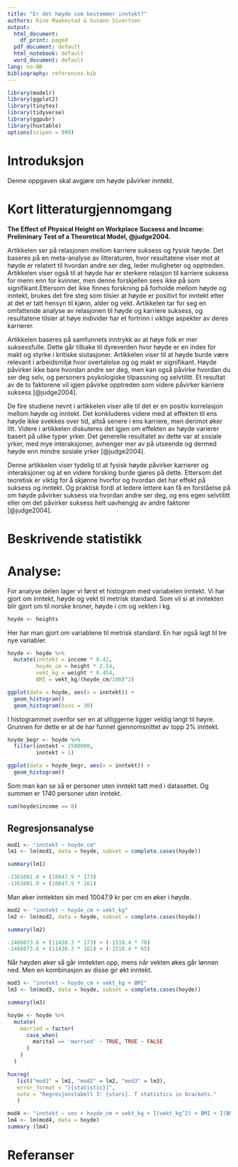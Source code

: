 ```yaml
---
title: "Er det høyde som bestemmer inntekt?"
authors: Kine Maakestad & Susann Sivertsen
output:
  html_document:
    df_print: paged
  pdf_document: default
  html_notebook: default
  word_document: default
lang: no-NB
bibliography: references.bib
---
```


```r
library(modelr)
library(ggplot2)
library(tinytex)
library(tidyverse)
library(ggpubr)
library(huxtable)
options(scipen = 999)
```

# Introduksjon

Denne oppgaven skal avgjøre om høyde påvirker inntekt.

# Kort litteraturgjennomgang

**The Effect of Physical Height on Workplace Sucsess and Income: Preliminary Test of a Theoretical Model, @judge2004.**

Artikkelen ser på relasjonen mellom karriere suksess og fysisk høyde. Det baseres på en meta-analyse av litteraturen, hvor resultatene viser mot at høyde er relatert til hvordan andre ser deg, leder muligheter og opptreden. Artikkelen viser også til at høyde har er sterkere relasjon til karriere suksess for menn enn for kvinner, men denne forskjellen sees ikke på som signifikant.Ettersom det ikke finnes forskning på forholde mellom høyde og inntekt, brukes det fire steg som tilsier at høyde er positivt for inntekt etter at det er tatt hensyn til kjønn, alder og vekt. Artikkelen tar for seg en omfattende analyse av relasjonen til høyde og karriere suksess, og resultatene tilsier at høye individer har et fortrinn i viktige aspekter av deres karrierer.

Artikkelen baseres på samfunnets inntrykk av at høye folk er mer suksessfulle. Dette går tilbake til dyreverden hvor høyde er en index for makt og styrke i kritiske siutasjoner. Artikkelen viser til at høyde burde være relevant i arbeidsmiljø hvor overtalelse og og makt er signifikant. Høyde påvirker ikke bare hvordan andre ser deg, men kan også påvirke hvordan du ser deg selv, og personers psykologiske tilpassning og selvtilitt. Et resultat av de to faktorene vil igjen påvirke opptreden som videre påvirker karriere suksess [@judge2004].

De fire studiene nevnt i artikkelen viser alle til det er en positiv korrelasjon mellom høyde og inntekt. Det konkluderes videre med at effekten til ens høyde ikke svekkes over tid, altså senere i ens karriere, men derimot øker litt. Videre i artikkelen diskuteres det igjen om effekten av høyde varierer basert på ulike typer yrker. Det generelle resultatet av dette var at sosiale yrker, med mye interaksjoner, avhenger mer av på utseende og dermed høyde enn mindre sosiale yrker [@judge2004].

Denne artikkelen viser tydelig til at fysisk høyde påvirker karrierer og interaksjoner og at en videre forsking burde gjøres på dette. Ettersom det teoretisk er viktig for å skjønne hvorfor og hvordan det har effekt på suksess og inntekt. Og praktisk fordi at ledere lettere kan få en forståelse på om høyde påvirker suksess via hvordan andre ser deg, og ens egen selvtilitt eller om det påvirker suksess helt uavhengig av andre faktorer [@judge2004].

# Beskrivende statistikk

# Analyse:

For analyse delen lager vi først et histogram med variabelen inntekt. Vi har gjort om inntekt, høyde og vekt til metrisk standard. Som vil si at inntekten blir gjort om til norske kroner, høyde i cm og vekten i kg.

```r
hoyde <- heights
```

Her har man gjort om variablene til metrisk standard. En har også lagt til tre nye variabler.

```r
hoyde <- hoyde %>% 
  mutate(inntekt = income * 8.42,
         hoyde_cm = height * 2.54,
         vekt_kg = weight * 0.454,
         BMI = vekt_kg/(hoyde_cm/100)^2)

```

```r
ggplot(data = hoyde, aes(x = inntekt)) + 
  geom_histogram()
  geom_histogram(bins = 30)
```

I histogrammet ovenfor ser en at utliggerne ligger veldig langt til høyre. Grunnen for dette er at de har funnet gjennomsnittet av topp 2% inntekt.

```r
hoyde_begr <- hoyde %>% 
  filter(inntekt < 1500000,
         inntekt > 1)
```

```r
ggplot(data = hoyde_begr, aes(x = inntekt)) + 
  geom_histogram()
```

Som man kan se så er personer uten inntekt tatt med i datasettet. Og summen er 1740 personer uten inntekt.

```r
sum(hoyde$income == 0)
```

## Regresjonsanalyse

```r
mod1 <- "inntekt ~ hoyde_cm"
lm1 <- lm(mod1, data = hoyde, subset = complete.cases(hoyde))
```

```r
summary(lm1)
```

```r
-1361001.0 + (10047.9 * 173)
-1361001.0 + (10047.9 * 161)
```

Man øker inntekten sin med 10047.9 kr per cm en øker i høyde.

```r
mod2 <- "inntekt ~ hoyde_cm + vekt_kg"
lm2 <- lm(mod2, data = hoyde, subset = complete.cases(hoyde))
```

```r
summary(lm2)
```

```r
-1466873.6 + (11430.3 * 173) + (-1518.4 * 70)
-1466873.6 + (11430.3 * 161) + (-1518.4 * 65)
```

Når høyden øker så går inntekten opp, mens når vekten økes går lønnen ned. Men en kombinasjon av disse gir økt inntekt.

```r
mod3 <- "inntekt ~ hoyde_cm + vekt_kg + BMI"
lm3 <- lm(mod3, data = hoyde, subset = complete.cases(hoyde))
```

```r
summary(lm3)
```

```r
hoyde <- hoyde %>% 
  mutate(
    married = factor(
      case_when(
        marital == 'married' ~ TRUE, TRUE ~ FALSE
      )
    )
  )
```

```r
huxreg(
   list("mod1" = lm1, "mod2" = lm2, "mod3" = lm3),
   error_format = "[{statistic}]",
   note = "Regresjonstabell 3: {stars}. T statistics in brackets."
   )
```

```r
mod4 <- "inntekt ~ sex + hoyde_cm + vekt_kg + I(vekt_kg^2) + BMI + I(BMI^2)"
lm4 <- lm(mod4, data = hoyde)
summary (lm4)
```

# Referanser
